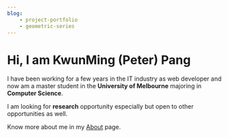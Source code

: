 ```yaml
---
blog:
    - project-portfolio
    - geometric-series
---
```


# Hi, I am KwunMing (Peter) Pang

I have been working for a few years in the IT industry as web developer and now am a master student in 
the **University of Melbourne** majoring in **Computer Science**. 

I am looking for **research** opportunity especially but open to other opportunities as well. 

Know more about me in my [About](/about) page. 
